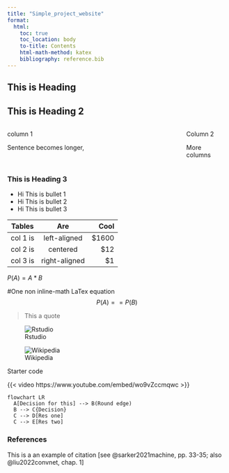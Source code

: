 ```yaml
---
title: "Simple_project_website"
format:
  html:
    toc: true
    toc_location: body
    to-title: Contents
    html-math-method: katex
    bibliography: reference.bib
---
```

::: {style="text-align: justify"}

#   This is Heading 
<h2>This is Heading 2</h2>


:::: {.columns}

::: {.column width="70%"}
column 1

Sentence becomes longer, 
:::

::: {.column width="10%"}
<!-- empty column to create gap -->
:::

::: {.column width="20%"}
Column 2 

More columns
:::

::::
<h3>This is Heading 3</h3>
- Hi This is bullet 1
- Hi This is bullet 2
- Hi This is bullet 3

| Tables   |      Are      |  Cool |
|----------|:-------------:|------:|
| col 1 is |  left-aligned | $1600 |
| col 2 is |    centered   |   $12 |
| col 3 is | right-aligned |    $1 |

$P(A) = A*B$


#One non inline-math LaTex equation 
$$P(A) == P(B)$$

[^1]: Footnote of  the paper

>This a quote

::: {#fig-elephants layout-ncol=2}

![Rstudio](https://upload.wikimedia.org/wikipedia/commons/d/d0/RStudio_logo_flat.svg)

![Wikipedia](https://upload.wikimedia.org/wikipedia/en/8/80/Wikipedia-logo-v2.svg)

Starter code
:::

{{< video https://www.youtube.com/embed/wo9vZccmqwc >}}

```mermaid
flowchart LR
  A[Decision for this] --> B(Round edge)
  B --> C{Decision}
  C --> D[Res one]
  C --> E[Res two]
```
:::

### References

This is a an example of citation [see @sarker2021machine, pp. 33-35;
also @liu2022convnet, chap. 1]